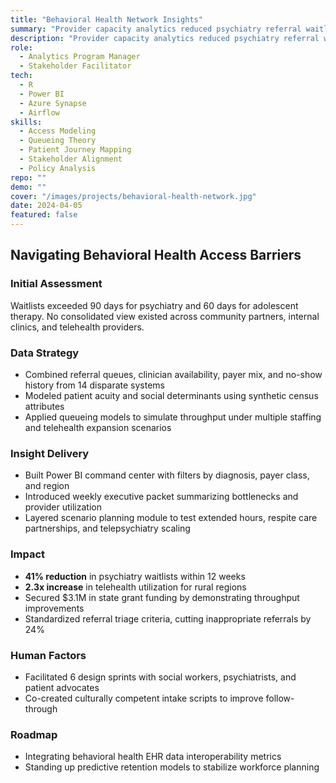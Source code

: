 ```yaml
---
title: "Behavioral Health Network Insights"
summary: "Provider capacity analytics reduced psychiatry referral waitlists by 41% across the health network."
description: "Provider capacity analytics reduced psychiatry referral waitlists by 41% across the health network."
role:
  - Analytics Program Manager
  - Stakeholder Facilitator
tech:
  - R
  - Power BI
  - Azure Synapse
  - Airflow
skills:
  - Access Modeling
  - Queueing Theory
  - Patient Journey Mapping
  - Stakeholder Alignment
  - Policy Analysis
repo: ""
demo: ""
cover: "/images/projects/behavioral-health-network.jpg"
date: 2024-04-05
featured: false
---
```


## Navigating Behavioral Health Access Barriers

### Initial Assessment

Waitlists exceeded 90 days for psychiatry and 60 days for adolescent therapy. No consolidated view existed across community partners, internal clinics, and telehealth providers.

### Data Strategy

- Combined referral queues, clinician availability, payer mix, and no-show history from 14 disparate systems
- Modeled patient acuity and social determinants using synthetic census attributes
- Applied queueing models to simulate throughput under multiple staffing and telehealth expansion scenarios

### Insight Delivery

- Built Power BI command center with filters by diagnosis, payer class, and region
- Introduced weekly executive packet summarizing bottlenecks and provider utilization
- Layered scenario planning module to test extended hours, respite care partnerships, and telepsychiatry scaling

### Impact

- **41% reduction** in psychiatry waitlists within 12 weeks
- **2.3x increase** in telehealth utilization for rural regions
- Secured $3.1M in state grant funding by demonstrating throughput improvements
- Standardized referral triage criteria, cutting inappropriate referrals by 24%

### Human Factors

- Facilitated 6 design sprints with social workers, psychiatrists, and patient advocates
- Co-created culturally competent intake scripts to improve follow-through

### Roadmap

- Integrating behavioral health EHR data interoperability metrics
- Standing up predictive retention models to stabilize workforce planning
